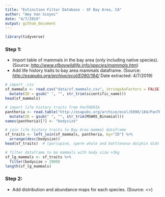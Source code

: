 ```yaml
---
title: "Extinction Filter Database - SF Bay Area, CA"
author: "Amy Van Scoyoc"
date: "4/7/2019"
output: github_document
---
```


```r
library(tidyverse)
```

### Step 1: 
* Import table of mammals in the bay area (only including native species). (Source: *<http://www.sfbaywildlife.info/species/mammals.htm>*) 
* Add life history traits to bay area mammals dataframe. (Source: *<http://esapubs.org/archive/ecol/E090/184/>* Date extracted: 4/7/2019)

```r
# import .csv
sf_mammals <- read.csv("data/sf_mammals.csv", stringsAsFactors = FALSE) %>% 
  mutate(ID = gsub(" ", "", str_trim(scientific_name)))
head(sf_mammals)

# import life history traits from PanTHERIA
pantheria <- read.table("http://esapubs.org/archive/ecol/E090/184/PanTHERIA_1-0_WR05_Aug2008.txt", sep = "\t", stringsAsFactors = FALSE, header = TRUE, na.strings = c("NA", "-999", "-999.00")) %>% 
  mutate(ID = gsub(" ", "", str_trim(MSW05_Binomial)))
names(pantheria)[7] <- "bodysize"

# join life history traits to Bay Area mammal dataframe
sf_traits <- left_join(sf_mammals, pantheria, by="ID") %>%  
  arrange(desc(bodysize))
head(sf_traits)  # (porcupine, sperm whale and bottlenose dolphin didn't merge)

# filter dataframe to be mammals with body size >3kg
sf_lg_mammals <- sf_traits %>%
  filter(bodysize > 2000)
length(sf_lg_mammals)
```

### Step 2: 
* Add distribution and abundance maps for each species. (Source: *<>*)

```r

```

